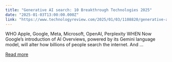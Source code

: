 ```yaml
---
title: "Generative AI search: 10 Breakthrough Technologies 2025"
date: "2025-01-03T13:00:00.000Z"
link: "https://www.technologyreview.com/2025/01/03/1108820/generative-ai-search-apple-google-microsoft-breakthrough-technologies-2025/"
---
```


WHO Apple, Google, Meta, Microsoft, OpenAI, Perplexity WHEN Now Google’s introduction of AI Overviews, powered by its Gemini language model, will alter how billions of people search the internet. And ...

[Read more](https://www.technologyreview.com/2025/01/03/1108820/generative-ai-search-apple-google-microsoft-breakthrough-technologies-2025/)

